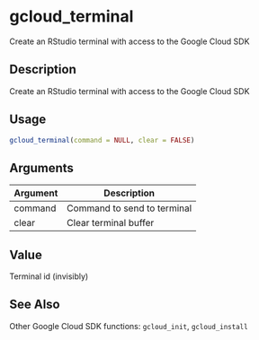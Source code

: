 # gcloud_terminal


Create an RStudio terminal with access to the Google Cloud SDK




## Description

Create an RStudio terminal with access to the Google Cloud SDK





## Usage
```r
gcloud_terminal(command = NULL, clear = FALSE)
```




## Arguments


Argument      |Description
------------- |----------------
command | Command to send to terminal
clear | Clear terminal buffer





## Value

Terminal id (invisibly)






## See Also

Other Google Cloud SDK functions: `gcloud_init`,
  `gcloud_install`



